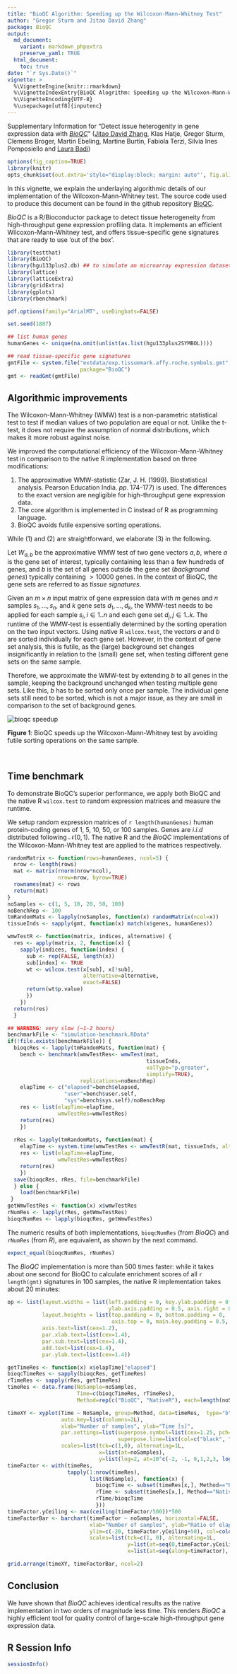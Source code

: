 ```yaml
---
title: "BioQC Algorithm: Speeding up the Wilcoxon-Mann-Whitney Test"
author: "Gregor Sturm and Jitao David Zhang"
package: BioQC
output: 
  md_document:
    variant: markdown_phpextra
    preserve_yaml: TRUE
  html_document:
    toc: true
date: "`r Sys.Date()`"
vignette: >
  %\VignetteEngine{knitr::rmarkdown}
  %\VignetteIndexEntry{BioQC Alogrithm: Speeding up the Wilcoxon-Mann-Whitney Test}
  %\VignetteEncoding{UTF-8}
  %\usepackage[utf8]{inputenc}
---
```


Supplementary Information for "Detect issue heterogenity in gene expression data with [*BioQC*](https://github.com/Accio/BioQC)" ([Jitao David Zhang](mailto:jitao_david.zhang@roche.com), Klas Hatje, Gregor Sturm, Clemens Broger, Martin Ebeling, Martine Burtin, Fabiola Terzi, Silvia Ines Pomposiello and [Laura Badi](laura.badi@roche.com))


```r
options(fig_caption=TRUE)
library(knitr)
opts_chunk$set(out.extra='style="display:block; margin: auto"', fig.align="center")
```

In this vignette, we explain the underlaying algorithmic details of our implementation of the Wilcoxon-Mann-Whitney test. The source code used to produce this document can be found in the github repository [BioQC](https://github.com/Accio/BioQC/vignettes).

*BioQC* is a R/Bioconductor package to detect tissue heterogeneity from high-throughput gene expression profiling data. It implements an efficient Wilcoxon-Mann-Whitney test, and offers tissue-specific gene signatures that are ready to use 'out of the box'.


```r
library(testthat)
library(BioQC)
library(hgu133plus2.db) ## to simulate an microarray expression dataset
library(lattice)
library(latticeExtra)
library(gridExtra)
library(gplots)
library(rbenchmark)

pdf.options(family="ArialMT", useDingbats=FALSE)

set.seed(1887)

## list human genes
humanGenes <- unique(na.omit(unlist(as.list(hgu133plus2SYMBOL))))

## read tissue-specific gene signatures
gmtFile <- system.file("extdata/exp.tissuemark.affy.roche.symbols.gmt",
                       package="BioQC")
gmt <- readGmt(gmtFile)
```


Algorithmic improvements
------------------------

The Wilcoxon-Mann-Whitney (WMW) test is a non-parametric statistical test to test if median values of two population are equal or not. Unlike the t-test, it does not require the assumption of normal distributions, which makes it more robust against noise. 

We improved the computational efficiency of the Wilcoxon-Mann-Whitney test in comparison to the native R implementation based on three modifications:

1. The approximative WMW-statistic (Zar, J. H. (1999). Biostatistical analysis. Pearson Education India. *pp.* 174-177) is used. The differences to the exact version are negligible for high-throughput gene expression data. 
2. The core algorithm is implemented in C instead of R as programming language.
3. BioQC avoids futile expensive sorting operations.

While (1) and (2) are straightforward, we elaborate (3) in the following. 

Let $W_{a,b}$ be the approximative WMW test of two gene vectors $a,b$, where $a$ is the gene set of interest, typically containing less than a few hundreds of genes, and $b$ is the set of all genes outside the gene set (*background genes*) typically containing $>10000$ genes. In the context of BioQC, the gene sets are referred to as *tissue signatures*.  

Given an  $m \times n$ input matrix of gene expression data with $m$ genes and $n$ samples $s_1, \dots, s_n$, and $k$ gene sets $d_1, \dots, d_k$, the WMW-test needs to be applied for each sample $s_i, i \in 1..n$ and each gene set $d_j, j \in 1..k$. The runtime of the WMW-test is essentially determined by the sorting operation on the two input vectors. Using native R `wilcox.test`, the vectors $a$ and $b$ are sorted individually for each gene set. However, in the context of gene set analysis, this is futile, as the (large) background set changes insignificantly in relation to the (small) gene set, when testing different gene sets on the same sample. 

Therefore, we approximate the WMW-test by extending $b$ to all genes in the sample, keeping the background unchanged when testing multiple gene sets. Like this, $b$ has to be sorted only once per sample.
The individual gene sets still need to be sorted, which is not a major issue, as they are small in comparison to the set of background genes. 

<img src="bioqc-efficiency_files/wmw-speedup.svg" style="display:block; margin: auto" alt="bioqc speedup" />
<p class="caption">**Figure 1**: BioQC speeds up the Wilcoxon-Mann-Whitney test by avoiding futile sorting operations on the same sample.</p>

&nbsp;



Time benchmark
--------------

To demonstrate BioQC's superior performance, we apply both BioQC and the native R `wilcox.test` to random expression matrices and measure the runtime. 

We setup random expression matrices of `r length(humanGenes)` human protein-coding genes of 1, 5, 10, 50, or 100 samples. Genes are $i.i.d$ distributed following $\mathcal{N}(0,1)$. The native R and the *BioQC* implementations of the Wilcoxon-Mann-Whitney test are applied to the matrices respectively.


```r
randomMatrix <- function(rows=humanGenes, ncol=5) {
  nrow <- length(rows)
  mat <- matrix(rnorm(nrow*ncol),
                nrow=nrow, byrow=TRUE)
  rownames(mat) <- rows
  return(mat)
}
noSamples <- c(1, 5, 10, 20, 50, 100)
noBenchRep <- 100
tmRandomMats <- lapply(noSamples, function(x) randomMatrix(ncol=x))
tissueInds <- sapply(gmt, function(x) match(x$genes, humanGenes))

wmwTestR <- function(matrix, indices, alternative) {
  res <- apply(matrix, 2, function(x) {
    sapply(indices, function(index) {
      sub <- rep(FALSE, length(x))
      sub[index] <- TRUE
      wt <- wilcox.test(x[sub], x[!sub],
                        alternative=alternative,
                        exact=FALSE)
      return(wt$p.value)
      })
    })
  return(res)
  }

## WARNING: very slow (~1-2 hours)
benchmarkFile <- "simulation-benchmark.RData"
if(!file.exists(benchmarkFile)) {
  bioqcRes <- lapply(tmRandomMats, function(mat) {
    bench <- benchmark(wmwTestRes<- wmwTest(mat,
                                            tissueInds,
                                            valType="p.greater",
                                            simplify=TRUE),
                       replications=noBenchRep)
    elapTime <- c("elapsed"=bench$elapsed,
                  "user"=bench$user.self,
                  "sys"=bench$sys.self)/noBenchRep
    res <- list(elapTime=elapTime,
                wmwTestRes=wmwTestRes)
    return(res)
    })
  
  rRes <- lapply(tmRandomMats, function(mat) {
    elapTime <- system.time(wmwTestRes <- wmwTestR(mat, tissueInds, alternative="greater"))
    res <- list(elapTime=elapTime,
                wmwTestRes=wmwTestRes)
    return(res)
    })
  save(bioqcRes, rRes, file=benchmarkFile)
  } else {
    load(benchmarkFile)
 }
getWmwTestRes <- function(x) x$wmwTestRes
rNumRes <- lapply(rRes, getWmwTestRes)
bioqcNumRes <- lapply(bioqcRes, getWmwTestRes)
```

The numeric results of both implementations, `bioqcNumRes` (from *BioQC*) and `rNumRes` (from *R*), are equivalent, as shown by the next command.

```r
expect_equal(bioqcNumRes, rNumRes)
```

The *BioQC* implementation is more than 500 times faster: while it takes about one second for BioQC to calculate enrichment scores of all `r length(gmt)` signatures in 100 samples, the native R implementation takes about 20 minutes: 

```r
op <- list(layout.widths = list(left.padding = 0, key.ylab.padding = 0.5,
                                ylab.axis.padding = 0.5, axis.right = 0.5, right.padding = 0),
           layout.heights = list(top.padding = 0, bottom.padding = 0,
                                 axis.top = 0, main.key.padding = 0.5, key.axis.padding = 0.5),
           axis.text=list(cex=1.2),
           par.xlab.text=list(cex=1.4),
           par.sub.text=list(cex=1.4),
           add.text=list(cex=1.4),
           par.ylab.text=list(cex=1.4))
```

```r
getTimeRes <- function(x) x$elapTime["elapsed"]
bioqcTimeRes <- sapply(bioqcRes, getTimeRes)
rTimeRes <- sapply(rRes, getTimeRes)
timeRes <- data.frame(NoSample=noSamples,
                      Time=c(bioqcTimeRes, rTimeRes),
                      Method=rep(c("BioQC", "NativeR"), each=length(noSamples)))

timeXY <- xyplot(Time ~ NoSample, group=Method, data=timeRes,  type="b",
                 auto.key=list(columns=2L),
                 xlab="Number of samples", ylab="Time [s]",
                 par.settings=list(superpose.symbol=list(cex=1.25, pch=16, col=c("black", "red")),
                                   superpose.line=list(col=c("black", "red"))),
                 scales=list(tck=c(1,0), alternating=1L,
                             x=list(at=noSamples),
                             y=list(log=2, at=10^c(-2, -1, 0,1,2,3, log10(2000)), labels=c(0.01, 0.1, 1, 10,100,1000, 2000))))
timeFactor <- with(timeRes,
                   tapply(1:nrow(timeRes),
                          list(NoSample),  function(x) {
                            bioqcTime <- subset(timeRes[x,], Method=="BioQC")$Time
                            rTime <- subset(timeRes[x,], Method=="NativeR")$Time
                            rTime/bioqcTime
                            }))
timeFactor.yCeiling <- max(ceiling(timeFactor/500))*500
timeFactorBar <- barchart(timeFactor ~ noSamples, horizontal=FALSE,
                          xlab="Number of samples", ylab="Ratio of elapsed time [R/BioQC]",
                          ylim=c(-20, timeFactor.yCeiling+50), col=colorRampPalette(c("lightblue", "navyblue"))(length(noSamples)),
                          scales=list(tck=c(1, 0), alternating=1L,
                                      y=list(at=seq(0,timeFactor.yCeiling, by=500)),
                                      x=list(at=seq(along=timeFactor), labels=noSamples)))

grid.arrange(timeXY, timeFactorBar, ncol=2)

```


Conclusion
----------
We have shown that *BioQC* achieves identical results as the native implementation in two orders of magnitude less time. This renders *BioQC* a highly efficient tool for quality control of large-scale high-throughput gene expression data.


R Session Info
----------------
```r
sessionInfo()
```
